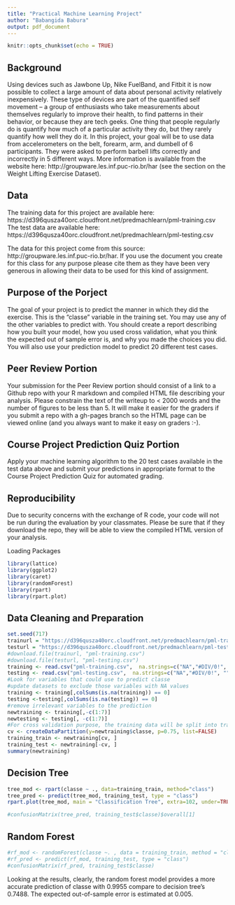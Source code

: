 ```yaml
---
title: "Practical Machine Learning Project"
author: "Babangida Babura"
output: pdf_document
---
```


```r
knitr::opts_chunk$set(echo = TRUE)
```

## Background
Using devices such as Jawbone Up, Nike FuelBand, and Fitbit it is now possible to collect a large amount of data about personal activity relatively inexpensively. These type of devices are part of the quantified self movement – a group of enthusiasts who take measurements about themselves regularly to improve their health, to find patterns in their behavior, or because they are tech geeks. One thing that people regularly do is quantify how much of a particular activity they do, but they rarely quantify how well they do it. In this project, your goal will be to use data from accelerometers on the belt, forearm, arm, and dumbell of 6 participants. They were asked to perform barbell lifts correctly and incorrectly in 5 different ways. More information is available from the website here: http://groupware.les.inf.puc-rio.br/har (see the section on the Weight Lifting Exercise Dataset).

## Data
The training data for this project are available here: https://d396qusza40orc.cloudfront.net/predmachlearn/pml-training.csv The test data are available here: https://d396qusza40orc.cloudfront.net/predmachlearn/pml-testing.csv

The data for this project come from this source: http://groupware.les.inf.puc-rio.br/har. If you use the document you create for this class for any purpose please cite them as they have been very generous in allowing their data to be used for this kind of assignment.

## Purpose of the Porject
The goal of your project is to predict the manner in which they did the exercise. This is the “classe” variable in the training set. You may use any of the other variables to predict with. You should create a report describing how you built your model, how you used cross validation, what you think the expected out of sample error is, and why you made the choices you did. You will also use your prediction model to predict 20 different test cases.

## Peer Review Portion
Your submission for the Peer Review portion should consist of a link to a Github repo with your R markdown and compiled HTML file describing your analysis. Please constrain the text of the writeup to < 2000 words and the number of figures to be less than 5. It will make it easier for the graders if you submit a repo with a gh-pages branch so the HTML page can be viewed online (and you always want to make it easy on graders :-).

## Course Project Prediction Quiz Portion
Apply your machine learning algorithm to the 20 test cases available in the test data above and submit your predictions in appropriate format to the Course Project Prediction Quiz for automated grading.

## Reproducibility
Due to security concerns with the exchange of R code, your code will not be run during the evaluation by your classmates. Please be sure that if they download the repo, they will be able to view the compiled HTML version of your analysis.

Loading Packages

```r
library(lattice)
library(ggplot2)
library(caret)
library(randomForest)
library(rpart)
library(rpart.plot)
```

## Data Cleaning and Preparation


```r
set.seed(717)
trainurl = "https://d396qusza40orc.cloudfront.net/predmachlearn/pml-training.csv"
testurl = "https://d396qusza40orc.cloudfront.net/predmachlearn/pml-testing.csv"
#download.file(trainurl, "pml-training.csv")
#download.file(testurl, "pml-testing.csv")
training <- read.csv("pml-training.csv",  na.strings=c("NA","#DIV/0!", ""))
testing <- read.csv("pml-testing.csv",  na.strings=c("NA","#DIV/0!", ""))
#Look for variables that could use to predict classe
#update datasets to exclude those variables with NA values
training <- training[,colSums(is.na(training)) == 0]
testing <-testing[,colSums(is.na(testing)) == 0]
#remove irrelevant variables to the prediction
newtraining <- training[,-c(1:7)]
newtesting <- testing[, -c(1:7)]
#For cross validation purpose, the training data will be split into training training and training testing. 
cv <- createDataPartition(y=newtraining$classe, p=0.75, list=FALSE)
training_train <- newtraining[cv, ] 
training_test <- newtraining[-cv, ]
summary(newtraining)
```

## Decision Tree
```r
tree_mod <- rpart(classe ~ ., data=training_train, method="class")
tree_pred <- predict(tree_mod, training_test, type = "class")
rpart.plot(tree_mod, main = "Classification Tree", extra=102, under=TRUE, faclen = 0, cex = .5)
```

```r
#confusionMatrix(tree_pred, training_test$classe)$overall[1]
```
## Random Forest

```r
#rf_mod <- randomForest(classe ~. , data = training_train, method = "class")
#rf_pred <- predict(rf_mod, training_test, type = "class")
#confusionMatrix(rf_pred, training_test$classe)
```
Looking at the results, clearly, the random forest model provides a more accurate prediction of classe with 0.9955 compare to decision tree’s 0.7488. The expected out-of-sample error is estimated at 0.005.
